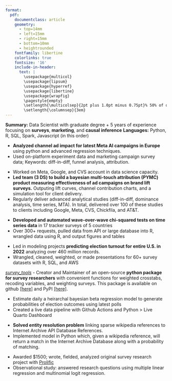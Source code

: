 ```yaml
---
format:
  pdf:
    documentclass: article
    geometry:
      - top=14mm
      - left=15mm
      - right=15mm
      - bottom=10mm
      - heightrounded
    fontfamily: libertine
    colorlinks: true
    fontsize: '16'
    include-in-header:
      text: |
        \usepackage{multicol}
        \usepackage{lipsum}
        \usepackage{hyperref}
        \usepackage{libertine}
        \usepackage{wrapfig}
        \pagestyle{empty}
        \setlength{\multicolsep}{2pt plus 1.0pt minus 0.75pt}% 50% of original values
        \setlength{\columnsep}{3em}
---
```

<!-- TITLE -->
\begin{huge}\begin{center}{\bf DEVIDAS KACHARU GODSE}\end{center}\end{huge}

<!-- CONTACT INFO -->
\begin{center}\href{mailto::devidaskgodse@gmail.com}{devidaskgodse@gmail.com} ∙ \href{https://github.com/devidaskgodse}{Github} ∙ \href{https://www.linkedin.com/in/devidaskgodse/}{LinkedIn} ∙ \href{devidaskgodse.github.io}{Website}
\end{center}
\vspace{5pt}

**Summary:** Data Scientist with graduate degree + 5 years of experience focusing on **surveys**, **marketing**, and **causal inference**
**Languages:** Python, R, SQL, Spark, Javascript (in this order)

<!-- EXPERIENCE : 1ST BULLET-->
\begin{large}{\bf EXPERIENCE}
  \vspace{3pt}
  \hrule
  \begin{multicols}{2}
    \begin{flushleft}{
      \includegraphics[trim=0 21mm 0 0,width=0.06\textwidth]{images/facebook_logo.jpeg}
      \bf \href{https://about.meta.com}{Meta}}\\
      \hspace{11 mm}
      \textit{Data Scientist, L5 (contract)}
    \end{flushleft}
    \begin{flushright}
    \begin{small}(10mth)\end{small} April 2024-Present\\
    New York, NY
    \end{flushright}
  \end{multicols}
\end{large}
\vspace{-0.16cm}
* **Analyzed channel ad impact for latest Meta AI campaigns in Europe** using python and advanced regression techniques.
* Used on-platform experiment data and marketing campaign survey data; Keywords: diff-in-diff, funnel analysis, attribution.
\vspace{0pt}

<!-- EXPERIENCE : 2ND BULLET -->
\begin{large}
  \begin{multicols}{2}
    \begin{flushleft}{
      \includegraphics[trim=0 21mm 0 0,width=0.06\textwidth]{images/dynataglobal_logo.jpeg}
      \bf \href{https://www.dynata.com/}{Dynata}}\\
      \hspace{11 mm}
      \textit{Data Scientist, Marketing}
    \end{flushleft}
    \begin{flushright}
    \begin{small}(1yr 8mth)\end{small} Aug 2022-April 2024\\
    Herndon, VA
    \end{flushright}
  \end{multicols}
\end{large}
* Worked on Meta, Google, and CVS account in data science capacity.
* **Led team (3 DS) to build a bayesian multi-touch attribution (PYMC) product measuring effectiveness of ad campaigns on brand lift surveys.** Outputing lift curves, channel contribution charts, and a simulation tool for client delivery.
* Regularly deliver advanced analytical studies (diff-in-diff, dominance analysis, time series, MTA). In total, delivered over 100 of these studies to clients including Google, Meta, CVS, Chickfila, and AT&T.

\vspace{7pt}

<!-- EXPERIENCE : 3RD BULLET -->
\begin{large}
  \begin{multicols}{2}
    \begin{flushleft}{
      \includegraphics[trim=0 11mm 0 0,width=0.05\textwidth]{images/morning_consult_logo.jpeg}
      \hspace{1 mm} \bf \href{https://morningconsult.com/}{Morning Consult}}\\
      \hspace{11 mm}
      \textit{Senior Data Analyst}
    \end{flushleft}
    \begin{flushright}
    \begin{small}(10mth)\end{small} Nov 2021-Aug 2022\\
    Washington, D.C.
    \end{flushright}
  \end{multicols}
\end{large}
\vspace{-0.16cm}
* **Developed and automated wave-over-wave chi-squared tests on time series data** in 17 tracker surveys of 5 countries
* Over 300+ requests, pulled data from API or large database into R, wrangled data using R, and output figures and tables

\vspace{7pt}

<!-- EXPERIENCE : 4TH BULLET -->
\begin{large}
  \begin{multicols}{2}
    \begin{flushleft}{
      \includegraphics[trim=0 20mm 0 0,width=0.04\textwidth]{images/echelon_insights_logo.jpeg}
      \hspace{2 mm} \bf \href{https://echeloninsights.com/}{Echelon Insights}}\\
      \hspace{11 mm}
      \textit{Data Analyst}
    \end{flushleft}
    \begin{flushright}
    \begin{small}(1yr 8mth)\end{small} April 2020-Nov 2021\\
    Alexandria, VA
    \end{flushright}
  \end{multicols}
\end{large}
\vspace{-0.16cm}
* Led in modeling projects **predicting election turnout for entire U.S. in 2022** analyzing over 460 million records.
* Wrangled, cleaned, weighted, or made presentations for 60+ survey datasets with R, SQL, and AWS

\vspace{7pt}

<!-- SOFTWARE -->
\begin{large}{\bf OPEN-SOURCE SOFTWARE}
  \vspace{3pt}
  \hrule
\end{large}
\vspace{-0.1cm}
[*survey_tools*](https://github.com/acbass49/survey_tools) - Creator and Maintainer of an open-source **python package for survey researchers** with convenient functions for weighted crosstabs, recoding variables, and weighting surveys. This package is available on github [[here]](https://github.com/acbass49/survey_tools) and PyPI [[here]](https://pypi.org/project/survey-tools/).

\vspace{7pt}

<!-- EDUCATION: 1ST BULLET -->
\begin{large}
  {\bf EDUCATION}
  \vspace{3pt}
  \hrule
  \begin{multicols}{2}
    \begin{flushleft}
      \includegraphics[trim=0 23mm 0 0,width=0.04\textwidth]{images/university_of_virginia_logo.jpeg}
      \hspace{1 mm} {\bf University of Virginia}\\
      \hspace{11 mm}Master of Science: Data Science
    \end{flushleft}
    \begin{flushright}
    Charlottesville, VA
    \end{flushright}
  \end{multicols}
\end{large}
\vspace{0.05cm}

<!-- EDUCATION: 2ND BULLET -->
\begin{large}
  \begin{multicols}{2}
    \begin{flushleft}
      \includegraphics[trim=0 11mm 0 0,width=0.04\textwidth]{images/brigham_young_university_logo.jpeg}
      \hspace{1 mm} {\bf Brigham Young University}\\
      \hspace{11 mm}Bachelor of Arts: Political Science
    \end{flushleft}
    \begin{flushright}
    Provo, UT
    \end{flushright}
  \end{multicols}
\end{large}
\vspace{1.5pt}

<!-- PERSONAL PROJECTS : 1ST BULLET -->
\begin{large}
{\bf SELECTED PROJECTS}
  \vspace{3pt}
  \hrule
  \begin{multicols}{2}
    \begin{flushleft}\textit{\href{https://alexbass.me/projects/election_model_2024/}{Live Dashboard - 2024 US Pres. Election Forecast}}\end{flushleft}
    \begin{flushright}January 2024\end{flushright}
  \end{multicols}
  \vspace{-0.17cm}
\end{large}
* Estimate daily a heirarchal bayesian beta regression model to generate probabilities of election outcomes using latest polls
* Created a live data pipeline with Github Actions and Python > Live Quarto Dashboard

\vspace{7pt}
\begin{large}
  \begin{multicols}{2}
    \begin{flushleft}\textit{\href{https://alexbass.me/projects/internet_archive/}{Entity Resolution with Gradient Boosted Trees}}\end{flushleft}
    \begin{flushright}May 2023\end{flushright}
  \end{multicols}
  \vspace{-0.17cm}
\end{large}

* **Solved entity resolution problem** linking sparse wikipedia references to Internet Archive API Database References.
* Implemented model in Python \href{https://github.com/acbass49/wiki2ia}{[here]} which, given a wikipedia reference, will return a match in the Internet Archive Database along with a probability of matching.

\vspace{7pt}
\begin{large}
  \begin{multicols}{2}
    \begin{flushleft}\textit{\href{https://alexbass.me/projects/star_wars_capstone/}{Star Wars: Political Messages and Likeability}}\end{flushleft}
    \begin{flushright}January 2020\end{flushright}
  \end{multicols}
  \vspace{-0.17cm}
\end{large}

* Awarded $1500; wrote, fielded, analyzed original survey research project with [Prolific](https://www.prolific.com)
* Observational study: answered research questions using multiple linear regression and multinomial logit regression.
